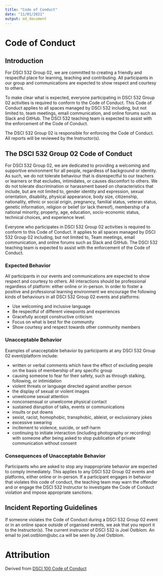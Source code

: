 ```yaml
---
title: "Code of Conduct"
date: "11/01/2021"
output: md_document
---
```


# Code of Conduct
  
## Introduction

For DSCI 532 Group 02, we are committed to creating a friendly and respectful place for learning, teaching and contributing. All participants in our group and communications are expected to show respect and courtesy to others.

To make clear what is expected, everyone participating in DSCI 532 Group 02 activities is required to conform to the Code of Conduct. This Code of Conduct applies to all spaces managed by DSCI 532 including, but not limited to, team meetings, email communication, and online forums such as Slack and GitHub. The DSCI 532 teaching team is expected to assist with the enforcement of the Code of Conduct.

The DSCI 532 Group 02 is responsible for enforcing the Code of Conduct. All reports will be reviewed by the Instructor(s).

## The DSCI 532 Group 02 Code of Conduct

For DSCI 532 Group 02, we are dedicated to providing a welcoming and supportive environment for all people, regardless of background or identity. As such, we do not tolerate behaviour that is disrespectful to our teachers or learners or that excludes, intimidates, or causes discomfort to others. We do not tolerate discrimination or harassment based on characteristics that include, but are not limited to, gender identity and expression, sexual orientation, disability, physical appearance, body size, citizenship, nationality, ethnic or social origin, pregnancy, familial status, veteran status, genetic information, religion or belief (or lack thereof), membership of a national minority, property, age, education, socio-economic status, technical choices, and experience level.

Everyone who participates in DSCI 532 Group 02 activities is required to conform to this Code of Conduct. It applies to all spaces managed by DSCI 532 Group 02 including, but not limited to, Team meetings, email communication, and online forums such as Slack and GitHub. The DSCI 532 teaching team is expected to assist with the enforcement of the Code of Conduct.

### Expected Behavior

All participants in our events and communications are expected to show respect and courtesy to others. All interactions should be professional regardless of platform: either online or in-person. In order to foster a positive and professional learning environment we encourage the following kinds of behaviours in all DSCI 532 Group 02 events and platforms:

* Use welcoming and inclusive language
* Be respectful of different viewpoints and experiences
* Gracefully accept constructive criticism
* Focus on what is best for the community
* Show courtesy and respect towards other community members

### Unacceptable Behavior

Examples of unacceptable behavior by participants at any DSCI 532 Group 02 event/platform include:

* written or verbal comments which have the effect of excluding people on the basis of membership of any specific group
* causing someone to fear for their safety, such as through stalking, following, or intimidation
* violent threats or language directed against another person
* the display of sexual or violent images
* unwelcome sexual attention
* nonconsensual or unwelcome physical contact
* sustained disruption of talks, events or communications
* insults or put downs
* sexist, racist, homophobic, transphobic, ableist, or exclusionary jokes
* excessive swearing
* incitement to violence, suicide, or self-harm
* continuing to initiate interaction (including photography or recording) with someone after being asked to stop publication of private communication without consent

### Consequences of Unacceptable Behavior

Participants who are asked to stop any inappropriate behavior are expected to comply immediately. This applies to any DSCI 532 Group 02 events and platforms, either online or in-person. If a participant engages in behavior that violates this code of conduct, the teaching team may warn the offender and or engage the DSCI 532 Instructor to investigate the Code of Conduct violation and impose appropriate sanctions.

## Incident Reporting Guidelines

If someone violates the Code of Conduct during a DSCI 532 Group 02 event or in an online space outside of organised events, we ask that you report it to the Instructor(s). The current instructor of DSCI 532 is Joel Ostblom. An email to joel.ostblom@ubc.ca will be seen by Joel Ostblom.

# Attribution

Derived from [DSCI 100 Code of Conduct](https://github.com/UBC-DSCI/dsci-100/blob/master/CODE_OF_CONDUCT.md)  

